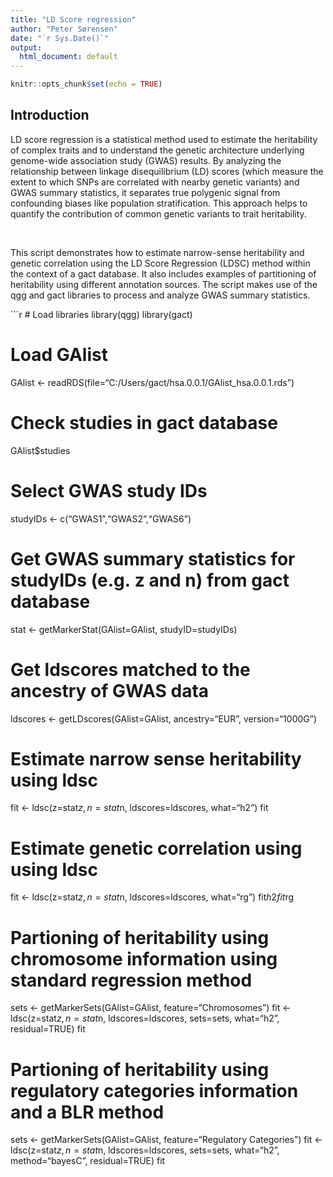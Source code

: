 ```yaml
---
title: "LD Score regression"
author: "Peter Sørensen"
date: "`r Sys.Date()`"
output:
  html_document: default
---
```


```r
knitr::opts_chunk$set(echo = TRUE)
```

## Introduction
LD score regression is a statistical method used to estimate the heritability of complex traits and to understand the genetic architecture underlying genome-wide association study (GWAS) results. By analyzing the relationship between linkage disequilibrium (LD) scores (which measure the extent to which SNPs are correlated with nearby genetic variants) and GWAS summary statistics, it separates true polygenic signal from confounding biases like population stratification. This approach helps to quantify the contribution of common genetic variants to trait heritability.

<br>

This script demonstrates how to estimate narrow-sense heritability and genetic correlation using the LD Score Regression (LDSC) method within the context of a gact database. It also includes examples of partitioning of heritability using different annotation sources. The script makes use of the qgg and gact libraries to process and analyze GWAS summary statistics.

```r
# Load libraries
library(qgg)
library(gact)

# Load GAlist
GAlist <- readRDS(file="C:/Users/gact/hsa.0.0.1/GAlist_hsa.0.0.1.rds")

# Check studies in gact database
GAlist$studies

# Select GWAS study IDs
studyIDs <- c("GWAS1","GWAS2","GWAS6")

# Get GWAS summary statistics for studyIDs (e.g. z and n) from gact database
stat <- getMarkerStat(GAlist=GAlist, studyID=studyIDs)

# Get ldscores matched to the ancestry of GWAS data
ldscores <- getLDscores(GAlist=GAlist, ancestry="EUR", version="1000G")

# Estimate narrow sense heritability using ldsc
fit <- ldsc(z=stat$z, n=stat$n, ldscores=ldscores, what="h2")
fit

# Estimate genetic correlation using using ldsc
fit <- ldsc(z=stat$z, n=stat$n, ldscores=ldscores, what="rg")
fit$h2
fit$rg

# Partioning of heritability using chromosome information using standard regression method
sets <- getMarkerSets(GAlist=GAlist, feature="Chromosomes")
fit <- ldsc(z=stat$z, n=stat$n, ldscores=ldscores, sets=sets, what="h2", residual=TRUE)
fit

# Partioning of heritability using regulatory categories information and a BLR method
sets <- getMarkerSets(GAlist=GAlist, feature="Regulatory Categories")
fit <- ldsc(z=stat$z, n=stat$n, ldscores=ldscores, sets=sets, what="h2", method="bayesC", residual=TRUE)
fit
